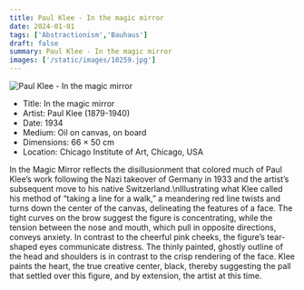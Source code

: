 ```yaml
---
title: Paul Klee - In the magic mirror
date: 2024-01-01
tags: ['Abstractionism','Bauhaus']
draft: false
summary: Paul Klee - In the magic mirror
images: ['/static/images/10259.jpg']
---
```


![Paul Klee - In the magic mirror](/static/images/10259.jpg)

* Title: In the magic mirror
* Artist: Paul Klee (1879-1940)
* Date: 1934
* Medium: Oil on canvas, on board
* Dimensions: 66 × 50 cm
* Location: Chicago Institute of Art, Chicago, USA

In the Magic Mirror reflects the disillusionment that colored much of Paul Klee’s work following the Nazi takeover of Germany in 1933 and the artist’s subsequent move to his native Switzerland.\nIllustrating what Klee called his method of “taking a line for a walk,” a meandering red line twists and turns down the center of the canvas, delineating the features of a face. The tight curves on the brow suggest the figure is concentrating, while the tension between the nose and mouth, which pull in opposite directions, conveys anxiety. In contrast to the cheerful pink cheeks, the figure’s tear-shaped eyes communicate distress. The thinly painted, ghostly outline of the head and shoulders is in contrast to the crisp rendering of the face. Klee paints the heart, the true creative center, black, thereby suggesting the pall that settled over this figure, and by extension, the artist at this time.
